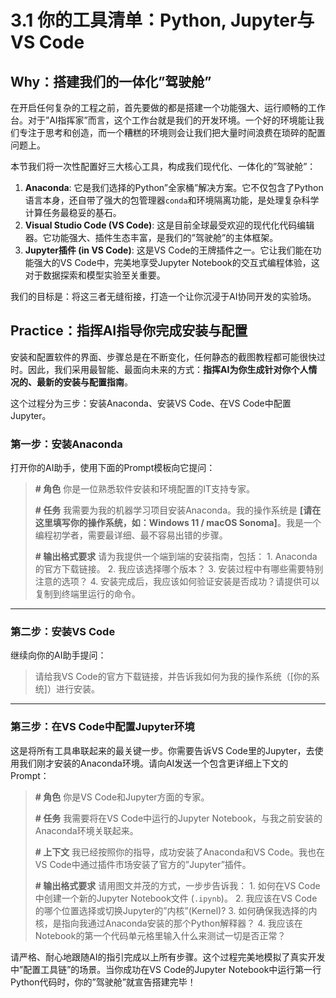 # 3.1 你的工具清单：Python, Jupyter与VS Code

## **Why：搭建我们的一体化"驾驶舱"**

在开启任何复杂的工程之前，首先要做的都是搭建一个功能强大、运行顺畅的工作台。对于"AI指挥家"而言，这个工作台就是我们的开发环境。一个好的环境能让我们专注于思考和创造，而一个糟糕的环境则会让我们把大量时间浪费在琐碎的配置问题上。

本节我们将一次性配置好三大核心工具，构成我们现代化、一体化的"驾驶舱"：

1.  **Anaconda**: 它是我们选择的Python"全家桶"解决方案。它不仅包含了Python语言本身，还自带了强大的包管理器`conda`和环境隔离功能，是处理复杂科学计算任务最稳妥的基石。
2.  **Visual Studio Code (VS Code)**: 这是目前全球最受欢迎的现代化代码编辑器。它功能强大、插件生态丰富，是我们的"驾驶舱"的主体框架。
3.  **Jupyter插件 (in VS Code)**: 这是VS Code的王牌插件之一。它让我们能在功能强大的VS Code中，完美地享受Jupyter Notebook的交互式编程体验，这对于数据探索和模型实验至关重要。

我们的目标是：将这三者无缝衔接，打造一个让你沉浸于AI协同开发的实验场。

## **Practice：指挥AI指导你完成安装与配置**

安装和配置软件的界面、步骤总是在不断变化，任何静态的截图教程都可能很快过时。因此，我们采用最智能、最面向未来的方式：**指挥AI为你生成针对你个人情况的、最新的安装与配置指南**。

这个过程分为三步：安装Anaconda、安装VS Code、在VS Code中配置Jupyter。

::: {.callout-warning title="动手练习与挑战"}

### **第一步：安装Anaconda**

打开你的AI助手，使用下面的Prompt模板向它提问：

> **# 角色**
> 你是一位熟悉软件安装和环境配置的IT支持专家。
>
> **# 任务**
> 我需要为我的机器学习项目安装Anaconda。我的操作系统是 **[请在这里填写你的操作系统，如：Windows 11 / macOS Sonoma]**。我是一个编程初学者，需要最详细、最不容易出错的步骤。
>
> **# 输出格式要求**
> 请为我提供一个端到端的安装指南，包括：
> 1. Anaconda的官方下载链接。
> 2. 我应该选择哪个版本？
> 3. 安装过程中有哪些需要特别注意的选项？
> 4. 安装完成后，我应该如何验证安装是否成功？请提供可以复制到终端里运行的命令。

---

### **第二步：安装VS Code**

继续向你的AI助手提问：

> 请给我VS Code的官方下载链接，并告诉我如何为我的操作系统（[你的系统]）进行安装。

---

### **第三步：在VS Code中配置Jupyter环境**

这是将所有工具串联起来的最关键一步。你需要告诉VS Code里的Jupyter，去使用我们刚才安装的Anaconda环境。请向AI发送一个包含更详细上下文的Prompt：

> **# 角色**
> 你是VS Code和Jupyter方面的专家。
>
> **# 任务**
> 我需要将在VS Code中运行的Jupyter Notebook，与我之前安装的Anaconda环境关联起来。
>
> **# 上下文**
> 我已经按照你的指导，成功安装了Anaconda和VS Code。我也在VS Code中通过插件市场安装了官方的"Jupyter"插件。
>
> **# 输出格式要求**
> 请用图文并茂的方式，一步步告诉我：
> 1. 如何在VS Code中创建一个新的Jupyter Notebook文件 (`.ipynb`)。
> 2. 我应该在VS Code的哪个位置选择或切换Jupyter的"内核"(Kernel)?
> 3. 如何确保我选择的内核，是指向我通过Anaconda安装的那个Python解释器？
> 4. 我应该在Notebook的第一个代码单元格里输入什么来测试一切是否正常？

:::

请严格、耐心地跟随AI的指引完成以上所有步骤。这个过程完美地模拟了真实开发中"配置工具链"的场景。当你成功在VS Code的Jupyter Notebook中运行第一行Python代码时，你的"驾驶舱"就宣告搭建完毕！ 